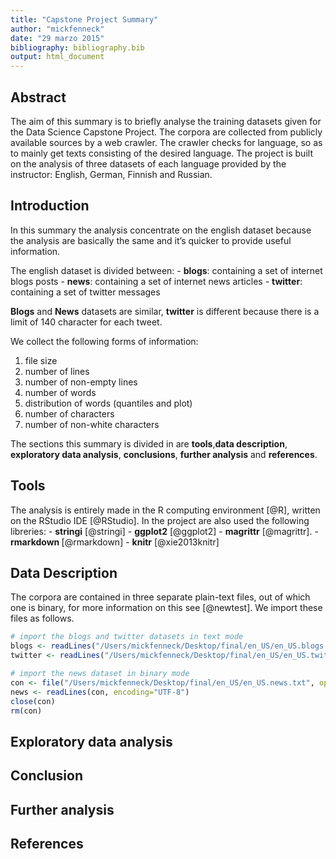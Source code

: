 ```yaml
---
title: "Capstone Project Summary"
author: "mickfenneck"
date: "29 marzo 2015"
bibliography: bibliography.bib
output: html_document
---
```


## Abstract
The aim of this summary is to briefly analyse the training datasets given for the Data Science Capstone Project.
The corpora are collected from publicly available sources by a web crawler. The crawler checks for language, so as to mainly get texts consisting of the desired language. The project is built on the analysis of three datasets of each language provided by the instructor: English, German, Finnish and Russian.

## Introduction
In this summary the analysis concentrate on the english dataset because the analysis are basically the same and it's quicker to provide useful information.

The english dataset is divided between:
    - **blogs**: containing a set of internet blogs posts
    - **news**: containing a set of internet news articles
    - **twitter**: containing a set of twitter messages
    
**Blogs** and **News** datasets are similar, **twitter** is different because there is a limit of 140 character for each tweet.

We collect the following forms of information:

 1. file size
 2. number of lines
 3. number of non-empty lines
 4. number of words
 5. distribution of words (quantiles and plot)
 6. number of characters
 7. number of non-white characters
 
The sections this summary is divided in are **tools**,**data description**, **exploratory data analysis**, **conclusions**, **further analysis** and **references**.

## Tools

The analysis is entirely made in the R computing environment [@R], written on the RStudio IDE [@RStudio].
In the project are also used the following libreries:
    - **stringi** [@stringi]
    - **ggplot2** [@ggplot2]
    - **magrittr** [@magrittr].
    - **rmarkdown ** [@rmarkdown]
    - **knitr** [@xie2013knitr]

## Data Description

The corpora are contained in three separate plain-text files,
out of which one is binary, for more information on this see [@newtest].
We import these files as follows.


```r
# import the blogs and twitter datasets in text mode
blogs <- readLines("/Users/mickfenneck/Desktop/final/en_US/en_US.blogs.txt", encoding="UTF-8")
twitter <- readLines("/Users/mickfenneck/Desktop/final/en_US/en_US.twitter.txt", encoding="UTF-8")

# import the news dataset in binary mode
con <- file("/Users/mickfenneck/Desktop/final/en_US/en_US.news.txt", open="rb")
news <- readLines(con, encoding="UTF-8")
close(con)
rm(con)
```

## Exploratory data analysis



## Conclusion


## Further analysis


## References
